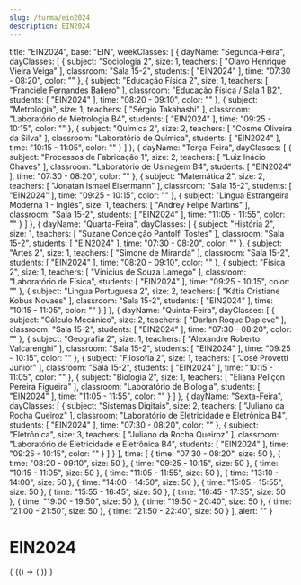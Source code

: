 ```yaml
---
slug: /turma/ein2024
description: EIN2024
---
```

  title: "EIN2024",
  base: "EIN",
  weekClasses: [
    {
      dayName: "Segunda-Feira",
      dayClasses: [
        {
          subject: "Sociologia 2",
          size: 1,
          teachers: [
            "Olavo Henrique Vieira Veiga"
          ],
          classroom: "Sala 15-2",
          students: [
            "EIN2024"
          ],
          time: "07:30 - 08:20",
          color: ""
        },
        {
          subject: "Educação Física 2",
          size: 1,
          teachers: [
            "Franciele Fernandes Baliero"
          ],
          classroom: "Educação Física / Sala 1 B2",
          students: [
            "EIN2024"
          ],
          time: "08:20 - 09:10",
          color: ""
        },
        {
          subject: "Metrologia",
          size: 1,
          teachers: [
            "Sérgio Takahashi"
          ],
          classroom: "Laboratório de Metrologia B4",
          students: [
            "EIN2024"
          ],
          time: "09:25 - 10:15",
          color: ""
        },
        {
          subject: "Química 2",
          size: 2,
          teachers: [
            "Cosme Oliveira da Silva"
          ],
          classroom: "Laboratório de Química",
          students: [
            "EIN2024"
          ],
          time: "10:15 - 11:05",
          color: ""
        }
      ]
    },
    {
      dayName: "Terça-Feira",
      dayClasses: [
        {
          subject: "Processos de Fabricação 1",
          size: 2,
          teachers: [
            "Luiz Inácio Chaves"
          ],
          classroom: "Laboratório de Usinagem B4",
          students: [
            "EIN2024"
          ],
          time: "07:30 - 08:20",
          color: ""
        },
        {
          subject: "Matemática 2",
          size: 2,
          teachers: [
            "Jonatan Ismael Eisermann"
          ],
          classroom: "Sala 15-2",
          students: [
            "EIN2024"
          ],
          time: "09:25 - 10:15",
          color: ""
        },
        {
          subject: "Lingua Estrangeira Moderna 1 - Inglês",
          size: 1,
          teachers: [
            "Andrey Felipe Martins"
          ],
          classroom: "Sala 15-2",
          students: [
            "EIN2024"
          ],
          time: "11:05 - 11:55",
          color: ""
        }
      ]
    },
    {
      dayName: "Quarta-Feira",
      dayClasses: [
        {
          subject: "História 2",
          size: 1,
          teachers: [
            "Suzane Conceição Pantolfi Tostes"
          ],
          classroom: "Sala 15-2",
          students: [
            "EIN2024"
          ],
          time: "07:30 - 08:20",
          color: ""
        },
        {
          subject: "Artes 2",
          size: 1,
          teachers: [
            "Simone de Miranda"
          ],
          classroom: "Sala 15-2",
          students: [
            "EIN2024"
          ],
          time: "08:20 - 09:10",
          color: ""
        },
        {
          subject: "Física 2",
          size: 1,
          teachers: [
            "Vinicius de Souza Lamego"
          ],
          classroom: "Laboratório de Física",
          students: [
            "EIN2024"
          ],
          time: "09:25 - 10:15",
          color: ""
        },
        {
          subject: "Lingua Portuguesa 2",
          size: 2,
          teachers: [
            "Kátia Cristiane Kobus Novaes"
          ],
          classroom: "Sala 15-2",
          students: [
            "EIN2024"
          ],
          time: "10:15 - 11:05",
          color: ""
        }
      ]
    },
    {
      dayName: "Quinta-Feira",
      dayClasses: [
        {
          subject: "Cálculo Mecânico",
          size: 2,
          teachers: [
            "Darlan Roque Dapieve"
          ],
          classroom: "Sala 15-2",
          students: [
            "EIN2024"
          ],
          time: "07:30 - 08:20",
          color: ""
        },
        {
          subject: "Geografia 2",
          size: 1,
          teachers: [
            "Alexandre Roberto Valcarenghi"
          ],
          classroom: "Sala 15-2",
          students: [
            "EIN2024"
          ],
          time: "09:25 - 10:15",
          color: ""
        },
        {
          subject: "Filosofia 2",
          size: 1,
          teachers: [
            "José Provetti Júnior"
          ],
          classroom: "Sala 15-2",
          students: [
            "EIN2024"
          ],
          time: "10:15 - 11:05",
          color: ""
        },
        {
          subject: "Biologia 2",
          size: 1,
          teachers: [
            "Eliana Peliçon Pereira Figueira"
          ],
          classroom: "Laboratório de Biologia",
          students: [
            "EIN2024"
          ],
          time: "11:05 - 11:55",
          color: ""
        }
      ]
    },
    {
      dayName: "Sexta-Feira",
      dayClasses: [
        {
          subject: "Sistemas Digitais",
          size: 2,
          teachers: [
            "Juliano da Rocha Queiroz"
          ],
          classroom: "Laboratório de Eletricidade e Eletrônica B4",
          students: [
            "EIN2024"
          ],
          time: "07:30 - 08:20",
          color: ""
        },
        {
          subject: "Eletrônica",
          size: 3,
          teachers: [
            "Juliano da Rocha Queiroz"
          ],
          classroom: "Laboratório de Eletricidade e Eletrônica B4",
          students: [
            "EIN2024"
          ],
          time: "09:25 - 10:15",
          color: ""
        }
      ]
    }
  ],
  time: [
    {
      time: "07:30 - 08:20",
      size: 50
    },
    {
      time: "08:20 - 09:10",
      size: 50
    },
    {
      time: "09:25 - 10:15",
      size: 50
    },
    {
      time: "10:15 - 11:05",
      size: 50
    },
    {
      time: "11:05 - 11:55",
      size: 50
    },
    {
      time: "13:10 - 14:00",
      size: 50
    },
    {
      time: "14:00 - 14:50",
      size: 50
    },
    {
      time: "15:05 - 15:55",
      size: 50
    },
    {
      time: "15:55 - 16:45",
      size: 50
    },
    {
      time: "16:45 - 17:35",
      size: 50
    },
    {
      time: "19:00 - 19:50",
      size: 50
    },
    {
      time: "19:50 - 20:40",
      size: 50
    },
    {
      time: "21:00 - 21:50",
      size: 50
    },
    {
      time: "21:50 - 22:40",
      size: 50
    }
  ],
  alert: ""
}

# EIN2024

<div>
  {
    <BrowserOnly>
      {() => (
        <Grid
          title={data.title}
          weekClasses={data.weekClasses}
          time={data.time}
        />
      )}
    </BrowserOnly>
  }
</div>
